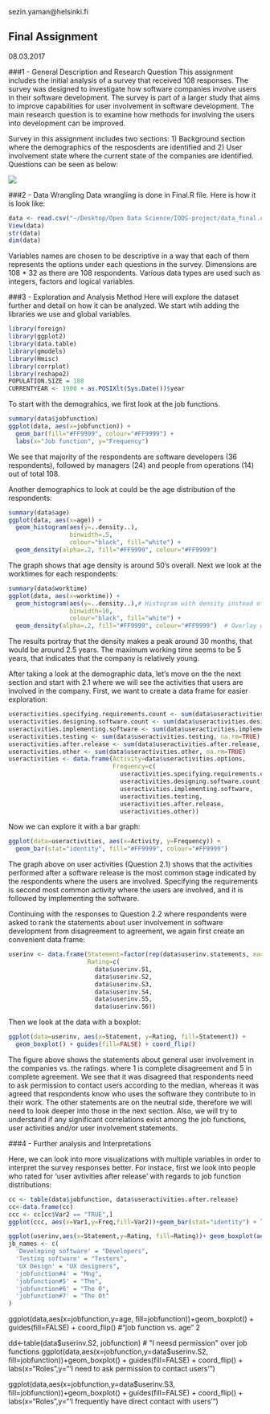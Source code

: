 sezin.yaman@helsinki.fi

## Final Assignment
08.03.2017

###1 - General Description and Research Question
This assignment includes the initial analysis of a survey that received 108 responses. The survey was designed to investigate how software companies involve users in their software development. The survey is part of a larger study that aims to improve capabilities for user involvement in software development. The main research question is to examine how methods for involving the users into development can be improved.

Survey in this assignment includes two sections: 1) Background section where the demographics of the resposdents are identified and 2) User involvement state where the current state of the companies are identified. Questions can be seen as below:

![](survey.png)

###2 - Data Wrangling
Data wrangling is done in Final.R file. Here is how it is look like: 

``` r
data <- read.csv("~/Desktop/Open Data Science/IODS-project/data_final.csv")
View(data)
str(data)
dim(data)
```

Variables names are chosen to be descriptive in a way that each of them represents the options under each questions in the survey. Dimensions are 108 * 32 as there are 108 respondents. Various data types are used such as integers, factors and logical variables. 

###3 - Exploration and Analysis Method
Here will explore the dataset further and detail on how it can be analyzed. We start wtih adding the libraries we use and global variables. 

``` r
library(foreign)
library(ggplot2)
library(data.table)
library(gmodels)
library(Hmisc)
library(corrplot)
library(reshape2)
POPULATION.SIZE = 108
CURRENTYEAR <- 1900 + as.POSIXlt(Sys.Date())$year
```

To start with the demograhics, we first look at the job functions.
``` r
summary(data$jobfunction)
ggplot(data, aes(x=jobfunction)) +
  geom_bar(fill="#FF9999", colour="#FF9999") +
  labs(x="Job function", y="Frequency")
```

We see that majority of the respondents are software developers (36 respondents), followed by managers (24) and people from operations (14) out of total 108. 

Another demographics to look at could be the age distribution of the respondents:

``` r
summary(data$age)
ggplot(data, aes(x=age)) + 
  geom_histogram(aes(y=..density..),
                 binwidth=.5,
                 colour="black", fill="white") +
  geom_density(alpha=.2, fill="#FF9999", colour="#FF9999")
``` 

The graph shows that age density is around 50's overall. Next we look at the worktimes for each respondents:

``` r
summary(data$worktime)
ggplot(data, aes(x=worktime)) + 
  geom_histogram(aes(y=..density..),# Histogram with density instead of count on y-axis
                 binwidth=10,
                 colour="black", fill="white") +
  geom_density(alpha=.2, fill="#FF9999", colour="#FF9999")  # Overlay with transparent density plot
```

The results portray that the density makes a peak around 30 months, that would be around 2.5 years. The maximum working time seems to be 5 years, that indicates that the company is relatively young. 

After taking a look at the demographic data, let's move on the the next section and start with 2.1 where we will see the activities that users are involved in the company. First, we want to create a data frame for easier exploration:

``` r
useractivities.specifying.requirements.count <- sum(data$useractivities.specifying.requirements, na.rm=TRUE)
useractivities.designing.software.count <- sum(data$useractivities.designing.software, na.rm=TRUE)
useractivities.implementing.software <- sum(data$useractivities.implementing.software, na.rm=TRUE)
useractivities.testing <- sum(data$useractivities.testing, na.rm=TRUE)
useractivities.after.release <- sum(data$useractivities.after.release, na.rm=TRUE)
useractivities.other <- sum(data$useractivities.other, na.rm=TRUE)
useractivities <- data.frame(Activity=data$useractivities.options,
                             Frequency=c(
                               useractivities.specifying.requirements.count,
                               useractivities.designing.software.count,
                               useractivities.implementing.software,
                               useractivities.testing,
                               useractivities.after.release,
                               useractivities.other))
```

Now we can explore it with a bar graph:

``` r
ggplot(data=useractivities, aes(x=Activity, y=Frequency)) +
  geom_bar(stat="identity", fill="#FF9999", colour="#FF9999")
```

The graph above on user activities (Question 2.1) shows that the activities performed after a software release is the most common stage indicated by the respondents where the users are involved. Specifying the requirements is second most common activity where the users are involved, and it is followed by implementing the software.

Continuing with the responses to Question 2.2 where respondents were asked to rank the statements about user involvement in software development from disagreement to agreement, we again first create an convenient data frame:

``` r
userinv <- data.frame(Statement=factor(rep(data$userinv.statements, each=length(data$userinv.S1))),
                      Rating=c(
                        data$userinv.S1,
                        data$userinv.S2,
                        data$userinv.S3,
                        data$userinv.S4,
                        data$userinv.S5,
                        data$userinv.S6))
```

Then we look at the data with a boxplot:

``` r
ggplot(data=userinv, aes(x=Statement, y=Rating, fill=Statement)) +
  geom_boxplot() + guides(fill=FALSE) + coord_flip()
```

The figure above shows the statements about general user involvement in the companies vs. the ratings. where 1 is complete disagreement and 5 in complete agreement. We see that it was disagreed that respondents need to ask permission to contact users according to the median, whereas it was agreed that respondents know who uses the software they contribute to in their work. The other statements are on the neutral side, therefore we will need to look deeper into those in the next section. Also, we will try to understand if any significant correlations exist among the job functions, user activities and/or user involvement statements. 

###4 - Further analysis and Interpretations

Here, we can look into more visualizations with multiple variables in order to interpret the survey responses better. For instace, first we look into people who rated for 'user avtivities after release' with regards to job function distributions:

``` r
cc <- table(data$jobfunction, data$useractivities.after.release)
cc<-data.frame(cc)
ccc <- cc[cc$Var2 == "TRUE",] 
ggplot(ccc, aes(x=Var1,y=Freq,fill=Var2))+geom_bar(stat="identity") + labs(x="Job functions",y="Frequencies", title="People who marked 'Activities After Release' for user involvement activities") + theme(plot.title = element_text(hjust = 0.5))+guides(fill=FALSE) + theme(plot.title = element_text(lineheight=.6))
```

``` r
ggplot(userinv,aes(x=Statement,y=Rating, fill=Rating))+ geom_boxplot(aes(fill = Statement)) + guides(fill=FALSE) + coord_flip() + scale_size_continuous(range = c(0, 70)) + facet_wrap(~data$jobfunction) +  labs(x = "", y = "") #Bu oldu
jb_names <- c(
  'Developing software' = "Developers",
  'Testing software' = "Testers",
  'UX Design' = "UX designers",
  'jobfunction#4' = "Mng",
  'jobfunction#5' = "The",
  'jobfunction#6' = "The O",
  'jobfunction#7' = "The Ot"
)
```

ggplot(data,aes(x=jobfunction,y=age, fill=jobfunction))+geom_boxplot() + guides(fill=FALSE) + coord_flip() #"job function vs. age" 2

dd<-table(data$userinv.S2, jobfunction) # "I neesd permission" over job functions
ggplot(data,aes(x=jobfunction,y=data$userinv.S2, fill=jobfunction))+geom_boxplot() + guides(fill=FALSE) + coord_flip() + labs(x="Roles",y="'I need to ask permission to contact users'")

ggplot(data,aes(x=jobfunction,y=data$userinv.S3, fill=jobfunction))+geom_boxplot() + guides(fill=FALSE) + coord_flip() + labs(x="Roles",y="'I frequently have direct contact with users'") 
